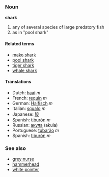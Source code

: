===Noun===
'''shark'''

# any of several species of large predatory fish
# as in "pool shark"<!-- please insert real def -->

====Related terms====
*[[mako shark]]
*[[pool shark]]
*[[tiger shark]]
*[[whale shark]]

====Translations====
*Dutch: [[haai]] ''m''
*French: [[requin]] ''m''
*German: [[Haifisch]] ''m''
*Italian: [[squalo]] ''m''
*Japanese: [[鮫]]
*Spanish: [[tiburón]] ''m''
*Russian: [[акула]] (akula)
*Portuguese: [[tubarão]] ''m''
*Spanish: [[tiburón]] ''m''

===See also===
*[[grey nurse]]
*[[hammerhead]]
*[[white pointer]]